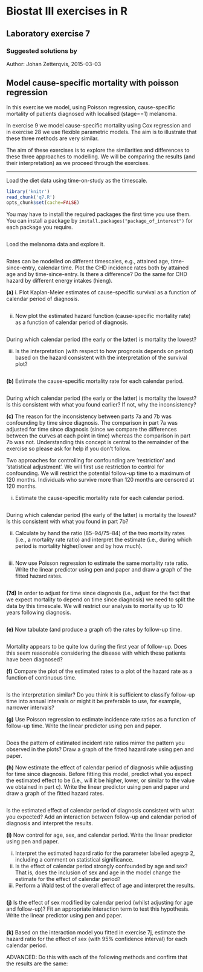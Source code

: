 Biostat III exercises in R
===========
Laboratory exercise 7
-----------

### Suggested solutions by
Author: Johan Zetterqvis, 2015-03-03


## Model cause-specific mortality with poisson regression

In this exercise we model, using Poisson regression, cause-specific mortality of patients diagnosed with localised (stage==1) melanoma.

In exercise 9 we model cause-specific mortality using Cox regression and in exercise 28 we use flexible parametric models. The aim is to illustrate that these three methods are very similar.

The aim of these exercises is to explore the similarities and differences to these three approaches to modelling. We will be comparing the results (and their interpretation) as we proceed through the exercises.

-----------

Load the diet data using time-on-study as the timescale.

```r
library('knitr')	
read_chunk('q7.R')
opts_chunk$set(cache=FALSE)
```

You may have to install the required packages the first time you use them. You can install a package by `install.packages("package_of_interest")` for each package you require.

```r
```
Load the melanoma data and explore it.

```r
```

Rates can be modelled on different timescales, e.g., attained age, time-since-entry, calendar time. Plot the CHD incidence rates both by attained age and by time-since-entry. Is there a difference? Do the same for CHD hazard by different energy intakes (hieng).

**(a)**
i. Plot Kaplan-Meier estimates of cause-specific survival as a function of calendar period of diagnosis.

```r
```

ii. Now plot the estimated hazard function (cause-specific mortality rate) as a function of calendar period of diagnosis.

```r
```
During which calendar period (the early or the latter) is mortality the lowest?

iii. Is the interpretation (with respect to how prognosis depends on period) based on the hazard consistent with the interpretation of the survival plot?

```r
```

**(b)** Estimate the cause-specific mortality rate for each calendar period.

```r
```

During which calendar period (the early or the latter) is mortality the lowest? Is this consistent with what you found earlier? If not, why the inconsistency?

**(c)** The reason for the inconsistency between parts 7a and 7b was confounding by time since diagnosis. The comparison in part 7a was adjusted for time since diagnosis (since we compare the differences between the curves at each point in time) whereas the comparison in part 7b was not. Understanding this concept is central to the remainder of the exercise so please ask for help if you don’t follow.

Two approaches for controlling for confounding are ‘restriction’ and ‘statistical adjustment’. We will first use restriction to control for confounding. We will restrict the potential follow-up time to a maximum of 120 months. Individuals who survive more than 120 months are censored at 120 months.

i. Estimate the cause-specific mortality rate for each calendar period.
	
```r
```

During which calendar period (the early of the latter) is mortality the lowest? Is this consistent with what you found in part 7b?

ii. Calculate by hand the ratio (85–94/75–84) of the two mortality rates (i.e., a mortality rate ratio) and interpret the estimate (i.e., during which period is mortality higher/lower and by how much).

```r
```

iii. Now use Poisson regression to estimate the same mortality rate ratio. Write the linear predictor using pen and paper and draw a graph of the fitted hazard rates.

```r
```

**(7d)** In order to adjust for time since diagnosis (i.e., adjust for the fact that we expect mortality to depend on time since diagnosis) we need to split the data by this timescale. We will restrict our analysis to mortality up to 10 years following diagnosis.

```r
```

**(e)** Now tabulate (and produce a graph of) the rates by follow-up time.

```r
```
Mortality appears to be quite low during the first year of follow-up. Does this seem reasonable considering the disease with which these patients have been diagnosed?

**(f)** Compare the plot of the estimated rates to a plot of the hazard rate as a function of continuous time.

```r
```
Is the interpretation similar? Do you think it is sufficient to classify follow-up time into annual intervals or might it be preferable to use, for example, narrower intervals?

**(g)** Use Poisson regression to estimate incidence rate ratios as a function of follow-up time. Write the linear predictor using pen and paper.


```r
```
Does the pattern of estimated incident rate ratios mirror the pattern you observed in
the plots? Draw a graph of the fitted hazard rate using pen and paper.

**(h)** Now estimate the effect of calendar period of diagnosis while adjusting for time since diagnosis. Before fitting this model, predict what you expect the estimated effect to be (i.e., will it be higher, lower, or similar to the value we obtained in part c). Write the linear predictor using pen and paper and draw a graph of the fitted hazard rates.


```r
```
Is the estimated effect of calendar period of diagnosis consistent with what you expected? Add an interaction between follow-up and calendar period of diagnosis and interpret the results.

**(i)** Now control for age, sex, and calendar period. Write the linear predictor using pen and paper.

i. Interpret the estimated hazard ratio for the parameter labelled agegrp 2, including a comment on statistical significance.
ii. Is the effect of calendar period strongly confounded by age and sex? That is, does the inclusion of sex and age in the model change the estimate for the effect of calendar period?
iii. Perform a Wald test of the overall effect of age and interpret the results.

```r
```

**(j)** Is the effect of sex modified by calendar period (whilst adjusting for age and follow-up)? Fit an appropriate interaction term to test this hypothesis. Write the linear predictor using pen and paper.

```r
```


**(k)** Based on the interaction model you fitted in exercise 7j, estimate the hazard ratio for the effect of sex (with 95% confidence interval) for each calendar period.

ADVANCED: Do this with each of the following methods and confirm that the results are the same:

```r
```



```r
```



```r
```



```r
```



```r
```
